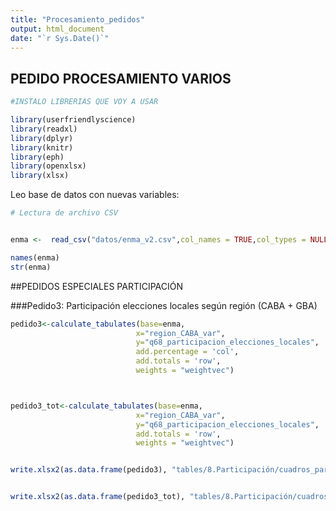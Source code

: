 ```yaml
---
title: "Procesamiento_pedidos"
output: html_document
date: "`r Sys.Date()`"
---
```



## PEDIDO PROCESAMIENTO VARIOS


```r

#INSTALO LIBRERIAS QUE VOY A USAR

library(userfriendlyscience)
library(readxl)
library(dplyr)
library(knitr)
library(eph)
library(openxlsx)
library(xlsx)


```


Leo base de datos con nuevas variables:


```r

# Lectura de archivo CSV


enma <-  read_csv("datos/enma_v2.csv",col_names = TRUE,col_types = NULL)


```

```r
names(enma)
str(enma)

```

##PEDIDOS ESPECIALES PARTICIPACIÓN

###Pedido3: Participación elecciones locales según región (CABA + GBA)
```r

pedido3<-calculate_tabulates(base=enma,
                            x="region_CABA_var",
                            y="q68_participacion_elecciones_locales",
                            add.percentage = 'col',
                            add.totals = 'row',
                            weights = "weightvec")



pedido3_tot<-calculate_tabulates(base=enma,
                            x="region_CABA_var",
                            y="q68_participacion_elecciones_locales",
                            add.totals = 'row',
                            weights = "weightvec")


write.xlsx2(as.data.frame(pedido3), "tables/8.Participación/cuadros_participacion.xlsx", row.names = FALSE, sheetName ="pedido41",append = TRUE)


write.xlsx2(as.data.frame(pedido3_tot), "tables/8.Participación/cuadros_participacion.xlsx", row.names = FALSE, sheetName ="pedido41_tot",append = TRUE)

```





